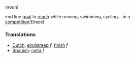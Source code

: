 (noun)

end line
[[goal]] to [[reach]] while running, swimming, cycling... in a [[competition]]/[[race]


===Translations===
*[[Dutch]]: [[eindstreep]] ''f'', [[finish]] ''f''
*[[Spanish]]: [[meta]] ''f''